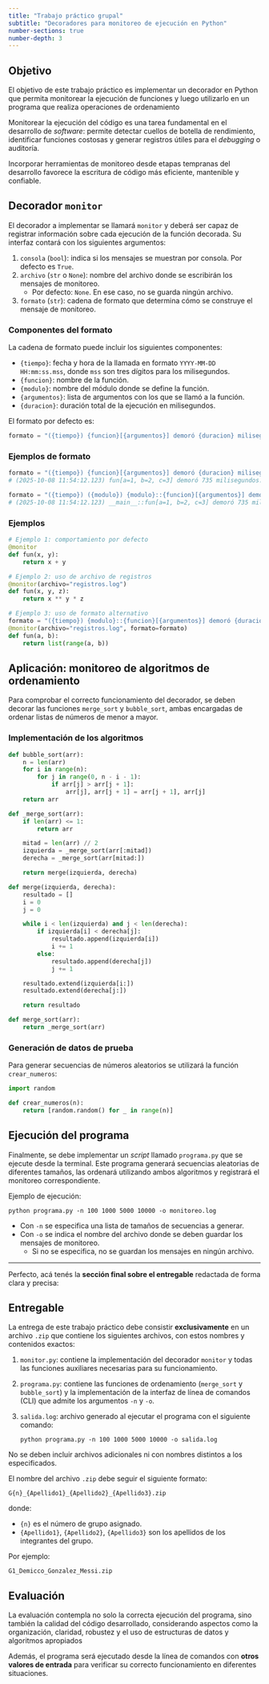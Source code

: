 ```yaml
---
title: "Trabajo práctico grupal"
subtitle: "Decoradores para monitoreo de ejecución en Python"
number-sections: true
number-depth: 3
---
```


## Objetivo

El objetivo de este trabajo práctico es implementar un decorador en Python que permita
monitorear la ejecución de funciones y luego utilizarlo en un programa que realiza operaciones de
ordenamiento

Monitorear la ejecución del código es una tarea fundamental en el desarrollo de _software_:
permite detectar cuellos de botella de rendimiento, identificar funciones costosas y generar
registros útiles para el _debugging_ o auditoría.

Incorporar herramientas de monitoreo desde etapas tempranas del desarrollo favorece la escritura de
código más eficiente, mantenible y confiable.

## Decorador `monitor`

El decorador a implementar se llamará `monitor` y deberá ser capaz de registrar información sobre
cada ejecución de la función decorada. Su interfaz contará con los siguientes argumentos:

1. `consola` (`bool`): indica si los mensajes se muestran por consola. Por defecto es `True`.
2. `archivo` (`str` o `None`): nombre del archivo donde se escribirán los mensajes de monitoreo.
   * Por defecto: `None`. En ese caso, no se guarda ningún archivo.
3. `formato` (`str`): cadena de formato que determina cómo se construye el mensaje de monitoreo.

### Componentes del formato

La cadena de formato puede incluir los siguientes componentes:

* `{tiempo}`: fecha y hora de la llamada en formato `YYYY-MM-DD HH:mm:ss.mss`, donde `mss` son tres dígitos para los milisegundos.
* `{funcion}`: nombre de la función.
* `{modulo}`: nombre del módulo donde se define la función.
* `{argumentos}`: lista de argumentos con los que se llamó a la función.
* `{duracion}`: duración total de la ejecución en milisegundos.

El formato por defecto es:

```python
formato = "({tiempo}) {funcion}[{argumentos}] demoró {duracion} milisegundos."
```

### Ejemplos de formato

```python
formato = "({tiempo}) {funcion}[{argumentos}] demoró {duracion} milisegundos."
# (2025-10-08 11:54:12.123) fun[a=1, b=2, c=3] demoró 735 milisegundos.

formato = "({tiempo}) ({modulo}) {modulo}::{funcion}[{argumentos}] demoró {duracion} milisegundos."
# (2025-10-08 11:54:12.123) __main__::fun[a=1, b=2, c=3] demoró 735 milisegundos.
```

### Ejemplos

```python
# Ejemplo 1: comportamiento por defecto
@monitor
def fun(x, y):
    return x + y

# Ejemplo 2: uso de archivo de registros
@monitor(archivo="registros.log")
def fun(x, y, z):
    return x ** y * z

# Ejemplo 3: uso de formato alternativo
formato = "({tiempo}) {modulo}::{funcion}[{argumentos}] demoró {duracion} milisegundos."
@monitor(archivo="registros.log", formato=formato)
def fun(a, b):
    return list(range(a, b))
```

## Aplicación: monitoreo de algoritmos de ordenamiento

Para comprobar el correcto funcionamiento del decorador,
se deben decorar las funciones `merge_sort` y `bubble_sort`, ambas encargadas de ordenar listas de
números de menor a mayor.

### Implementación de los algoritmos

```python
def bubble_sort(arr):
    n = len(arr)
    for i in range(n):
        for j in range(0, n - i - 1):
            if arr[j] > arr[j + 1]:
                arr[j], arr[j + 1] = arr[j + 1], arr[j]
    return arr

def _merge_sort(arr):
    if len(arr) <= 1:
        return arr

    mitad = len(arr) // 2
    izquierda = _merge_sort(arr[:mitad])
    derecha = _merge_sort(arr[mitad:])

    return merge(izquierda, derecha)

def merge(izquierda, derecha):
    resultado = []
    i = 0
    j = 0

    while i < len(izquierda) and j < len(derecha):
        if izquierda[i] < derecha[j]:
            resultado.append(izquierda[i])
            i += 1
        else:
            resultado.append(derecha[j])
            j += 1

    resultado.extend(izquierda[i:])
    resultado.extend(derecha[j:])

    return resultado

def merge_sort(arr):
    return _merge_sort(arr)
```

### Generación de datos de prueba

Para generar secuencias de números aleatorios se utilizará la función `crear_numeros`:

```python
import random

def crear_numeros(n):
    return [random.random() for _ in range(n)]
```

## Ejecución del programa

Finalmente, se debe implementar un _script_ llamado `programa.py` que se ejecute desde la terminal.
Este programa generará secuencias aleatorias de diferentes tamaños, las ordenará utilizando ambos
algoritmos y registrará el monitoreo correspondiente.

Ejemplo de ejecución:

```shell
python programa.py -n 100 1000 5000 10000 -o monitoreo.log
```

* Con `-n` se especifica una lista de tamaños de secuencias a generar.
* Con `-o` se indica el nombre del archivo donde se deben guardar los mensajes de monitoreo.
    * Si no se especifica, no se guardan los mensajes en ningún archivo.

---

Perfecto, acá tenés la **sección final sobre el entregable** redactada de forma clara y precisa:

## Entregable

La entrega de este trabajo práctico debe consistir **exclusivamente** en un archivo `.zip` que
contiene los siguientes archivos, con estos nombres y contenidos exactos:

1. `monitor.py`: contiene la implementación del decorador `monitor` y todas las funciones auxiliares
necesarias para su funcionamiento.
2. `programa.py`: contiene las funciones de ordenamiento (`merge_sort` y `bubble_sort`) y la
implementación de la interfaz de línea de comandos (CLI) que admite los argumentos `-n` y `-o`.
3. `salida.log`: archivo generado al ejecutar el programa con el siguiente comando:

    ```shell
    python programa.py -n 100 1000 5000 10000 -o salida.log
    ```

No se deben incluir archivos adicionales ni con nombres distintos a los especificados.

El nombre del archivo `.zip` debe seguir el siguiente formato:

```
G{n}_{Apellido1}_{Apellido2}_{Apellido3}.zip
```

donde:

* `{n}` es el número de grupo asignado.
* `{Apellido1}`, `{Apellido2}`, `{Apellido3}` son los apellidos de los integrantes del grupo.

Por ejemplo:

```
G1_Demicco_Gonzalez_Messi.zip
```

## Evaluación

La evaluación contempla no solo la correcta ejecución del programa, sino también la calidad del
código desarrollado, considerando aspectos como la organización, claridad, robustez y el uso de
estructuras de datos y algoritmos apropiados

Además, el programa será ejecutado desde la línea de comandos con
**otros valores de entrada** para verificar su correcto funcionamiento en diferentes situaciones.
